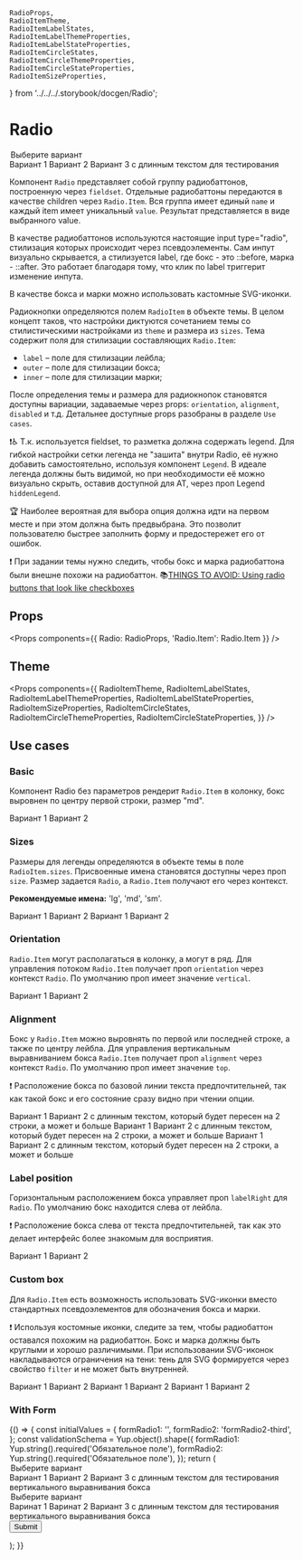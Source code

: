     RadioProps,
    RadioItemTheme,
    RadioItemLabelStates,
    RadioItemLabelThemeProperties,
    RadioItemLabelStateProperties,
    RadioItemCircleStates,
    RadioItemCircleThemeProperties,
    RadioItemCircleStateProperties,
    RadioItemSizeProperties,
} from '../../../.storybook/docgen/Radio';

<Meta title="Components / Radio" component={Radio} decorators={[centeredDecorator]} />

# Radio

<Story name="Knobs">
    <Radio
        name="radioLink"
        orientation={radios('Orientation', ['vertical', 'horizontal'], 'vertical', 'Radio props')}
        alignment={radios('Alignment', ['top', 'center', 'bottom'], 'top', 'Radio props')}
        size={radios('size', ['lg', 'md', 'sm'], 'md', 'Radio props')}
        labelRight={boolean('Label right', true, 'Radio props')}
        isOptional={boolean('Optional', true, 'Radio props')}
        defaultValue="second"
        position={radios('Position', ['side', 'top', 'bottom'], 'side', 'Radio props')}
    >
        <Legend
            as="legend"
            hint="Подсказка"
            IconBefore={baseTheme.global.placeholder}
            IconAfter={baseTheme.global.placeholder}
        >
            Выберите вариант
        </Legend>
        <Radio.Item
            value="first"
            disabled={boolean('Disabled', true, 'Radio 1 props')}
            IconInner={boolean('Custom inner icon', false, 'Radio 1 props') && baseTheme.global.placeholder}
            IconOuter={boolean('Custom outer icon', false, 'Radio 1 props') && baseTheme.global.placeholder}
            __theme={
                boolean('Use custom theme', false, 'Radio props')
                    ? object('themeObj', baseTheme.components.RadioItem, 'Radio props')
                    : undefined
            }
        >
            Вариант 1
        </Radio.Item>
        <Radio.Item
            value="second"
            disabled={boolean('Disabled', false, 'Radio 2 props')}
            IconInner={boolean('Custom inner icon', false, 'Radio 2 props') && baseTheme.global.placeholder}
            IconOuter={boolean('Custom outer icon', false, 'Radio 2 props') && baseTheme.global.placeholder}
            __theme={
                boolean('Use custom theme', false, 'Radio props')
                    ? object('themeObj', baseTheme.components.RadioItem, 'Radio props')
                    : undefined
            }
        >
            Вариант 2
        </Radio.Item>
        <Radio.Item
            value="three"
            disabled={boolean('Disabled', false, 'Radio 3 props')}
            IconInner={boolean('Custom inner icon', false, 'Radio 3 props') && baseTheme.global.placeholder}
            IconOuter={boolean('Custom outer icon', false, 'Radio 3 props') && baseTheme.global.placeholder}
            css={{ maxWidth: '170px' }}
            __theme={
                boolean('Use custom theme', false, 'Radio props')
                    ? object('themeObj', baseTheme.components.RadioItem, 'Radio props')
                    : undefined
            }
        >
            Вариант 3 с длинным текстом для тестирования
        </Radio.Item>
    </Radio>
</Story>

Компонент `Radio` представляет собой группу радиобаттонов, построенную через `fieldset`. Отдельные радиобаттоны передаются в качестве children через `Radio.Item`. Вся группа имеет единый `name` и каждый item имеет уникальный `value`. Результат представляется в виде выбранного value.

В качестве радиобаттонов используются настоящие input type="radio", стилизация которых происходит через псевдоэлементы. Сам инпут визуально скрывается, а стилизуется label, где бокс - это ::before, марка - ::after. Это работает благодаря тому, что клик по label триггерит изменение инпута.

В качестве бокса и марки можно использовать кастомные SVG-иконки.

Радиокнопки определяются полем `RadioItem` в объекте темы. В целом концепт таков, что настройки диктуются сочетанием темы со стилистическими настройками из `theme` и размера из `sizes`. Тема содержит поля для стилизации составляющих `Radio.Item`:

-   `label` – поле для стилизации лейбла;
-   `outer` – поле для стилизации бокса;
-   `inner` – поле для стилизации марки;

После определения темы и размера для радиокнопок становятся доступны вариации, задаваемые через props: `orientation`, `alignment`, `disabled` и т.д. Детальнее доступные props разобраны в разделе `Use cases`.

❗️♿️ Т.к. используется fieldset, то разметка должна содержать legend. Для гибкой настройки сетки легенда не "зашита" внутри Radio, её нужно добавить самостоятельно, используя компонент `Legend`. В идеале легенда должны быть видимой, но при необходимости её можно визуально скрыть, оставив доступной для AT, через проп Legend `hiddenLegend`.

🏆 Наиболее вероятная для выбора опция должна идти на первом месте и при этом должна быть предвыбрана. Это позволит пользователю быстрее заполнить форму и предостережет его от ошибок.

❗️ При задании темы нужно следить, чтобы бокс и марка радиобаттона были внешне похожи на радиобаттон. 📚[THINGS TO AVOID: Using radio buttons that look like checkboxes](https://s3.us-west-2.amazonaws.com/secure.notion-static.com/807a0510-222e-43ed-8822-b67261a1db70/form-design-patterns.pdf?X-Amz-Algorithm=AWS4-HMAC-SHA256&X-Amz-Credential=AKIAT73L2G45O3KS52Y5%2F20200428%2Fus-west-2%2Fs3%2Faws4_request&X-Amz-Date=20200428T084900Z&X-Amz-Expires=86400&X-Amz-Signature=a1e1e66b0a1b275b4bd51a77b056944f2d496221369631d4bb394f344fd8aaf6&X-Amz-SignedHeaders=host&response-content-disposition=filename%20%3D%22PDF.pdf%22)

## Props

<Props components={{ Radio: RadioProps, 'Radio.Item': Radio.Item }} />

## Theme

<Props
    components={{
        RadioItemTheme,
        RadioItemLabelStates,
        RadioItemLabelThemeProperties,
        RadioItemLabelStateProperties,
        RadioItemSizeProperties,
        RadioItemCircleStates,
        RadioItemCircleThemeProperties,
        RadioItemCircleStateProperties,
    }}
/>

## Use cases

### Basic

Компонент Radio без параметров рендерит `Radio.Item` в колонку, бокс выровнен по центру первой строки, размер "md".

<Preview>
    <Story name="Basic">
        <Radio name="basic" defaultValue="basic-first">
            <Radio.Item value="basic-first">Вариант 1</Radio.Item>
            <Radio.Item value="basic-second">Вариант 2</Radio.Item>
        </Radio>
    </Story>
</Preview>

### Sizes

Размеры для легенды определяются в объекте темы в поле `RadioItem.sizes`. Присвоенные имена становятся доступны через проп `size`. Размер задается `Radio`, а `Radio.Item` получают его через контекст.

**Рекомендуемые имена:** 'lg', 'md', 'sm'.

<Preview>
    <Story name="Large size">
        <Radio name="large-size" size="lg" defaultValue="large-first">
            <Radio.Item value="large-first">Вариант 1</Radio.Item>
            <Radio.Item value="large-second">Вариант 2</Radio.Item>
        </Radio>
    </Story>
    <Story id="components-radio--basic" />
    <Story name="Small size">
        <Radio name="small-size" size="sm" defaultValue="small-first">
            <Radio.Item value="small-first">Вариант 1</Radio.Item>
            <Radio.Item value="small-second">Вариант 2</Radio.Item>
        </Radio>
    </Story>
</Preview>

### Orientation

`Radio.Item` могут располагаться в колонку, а могут в ряд. Для управления потоком `Radio.Item` получает проп `orientation` через контекст `Radio`. По умолчанию проп имеет значение `vertical`.

<Preview>
    <Story id="components-radio--basic" />
    <Story name="Horizontal">
        <Radio name="horizontal" orientation="horizontal" defaultValue="orientation-first">
            <Radio.Item value="orientation-first">Вариант 1</Radio.Item>
            <Radio.Item value="orientation-second">Вариант 2</Radio.Item>
        </Radio>
    </Story>
</Preview>

### Alignment

Бокс у `Radio.Item` можно выровнять по первой или последней строке, а также по центру лейбла. Для управления вертикальным выравниванием бокса `Radio.Item` получает проп `alignment` через контекст `Radio`. По умолчанию проп имеет значение `top`.

❗️ Расположение бокса по базовой линии текста предпочтительней, так как такой бокс и его состояние сразу видно при чтении опции.

<Preview>
    <Story name="Alignment top">
        <Radio name="alignment-top" css={{ maxWidth: '30vw' }} defaultValue="alignment-t-first">
            <Radio.Item value="alignment-t-first">Вариант 1</Radio.Item>
            <Radio.Item value="alignment-t-second">
                Вариант 2 с длинным текстом, который будет пересен на 2 строки, а может и больше
            </Radio.Item>
        </Radio>
    </Story>
    <Story name="Alignment center">
        <Radio name="alignment-center" alignment="center" css={{ maxWidth: '30vw' }} defaultValue="alignment-c-first">
            <Radio.Item value="alignment-c-first">Вариант 1</Radio.Item>
            <Radio.Item value="alignment-c-second">
                Вариант 2 с длинным текстом, который будет пересен на 2 строки, а может и больше
            </Radio.Item>
        </Radio>
    </Story>
    <Story name="Alignment bottom">
        <Radio name="alignment-bottom" alignment="bottom" css={{ maxWidth: '30vw' }} defaultValue="alignment-b-first">
            <Radio.Item value="alignment-b-first">Вариант 1</Radio.Item>
            <Radio.Item value="alignment-b-second">
                Вариант 2 с длинным текстом, который будет пересен на 2 строки, а может и больше
            </Radio.Item>
        </Radio>
    </Story>
</Preview>

### Label position

Горизонтальным расположением бокса управляет проп `labelRight` для `Radio`. По умолчанию бокс находится слева от лейбла.

❗️ Расположение бокса слева от текста предпочтительней, так как это делает интерфейс более знакомым для восприятия.

<Preview>
    <Story name="Label position">
        <Radio name="label-position" labelRight={false} defaultValue="label-position-first">
            <Radio.Item value="label-position-first">Вариант 1</Radio.Item>
            <Radio.Item value="label-position-second">Вариант 2</Radio.Item>
        </Radio>
    </Story>
    <Story id="components-radio--basic" />
</Preview>

### Custom box

Для `Radio.Item` есть возможность использовать SVG-иконки вместо стандартных псевдоэлементов для обозначения бокса и марки.

❗️ Используя костомные иконки, следите за тем, чтобы радиобаттон оставался похожим на радиобаттон. Бокс и марка должны быть круглыми и хорошо различимыми. При использовании SVG-иконок накладываются ограничения на тени: тень для SVG формируется через свойство `filter` и не может быть внутренней.

<Preview>
    <Story name="Custom mark">
        <Radio name="custom-mark" defaultValue="custom-mark-first">
            <Radio.Item value="custom-mark-first" IconInner={baseTheme.global.placeholder}>
                Вариант 1
            </Radio.Item>
            <Radio.Item value="custom-mark-second" IconInner={baseTheme.global.placeholder}>
                Вариант 2
            </Radio.Item>
        </Radio>
    </Story>
    <Story name="Custom box">
        <Radio name="custom-box" defaultValue="custom-box-first">
            <Radio.Item value="custom-box-first" IconOuter={baseTheme.global.placeholder}>
                Вариант 1
            </Radio.Item>
            <Radio.Item value="custom-box-second" IconOuter={baseTheme.global.placeholder}>
                Вариант 2
            </Radio.Item>
        </Radio>
    </Story>
    <Story name="Custom radio">
        <Radio name="custom-radio" defaultValue="custom-radio-first">
            <Radio.Item
                value="custom-radio-first"
                IconInner={baseTheme.global.placeholder}
                IconOuter={baseTheme.global.placeholder}
            >
                Вариант 1
            </Radio.Item>
            <Radio.Item
                value="custom-radio-second"
                IconInner={baseTheme.global.placeholder}
                IconOuter={baseTheme.global.placeholder}
            >
                Вариант 2
            </Radio.Item>
        </Radio>
    </Story>
</Preview>

### With Form

<Preview>
    <Story name="Inside Form">
        {() => {
            const initialValues = {
                formRadio1: '',
                formRadio2: 'formRadio2-third',
            };
            const validationSchema = Yup.object().shape({
                formRadio1: Yup.string().required('Обязательное поле'),
                formRadio2: Yup.string().required('Обязательное поле'),
            });
            return (
                <Form
                    initialValues={initialValues}
                    validationSchema={validationSchema}
                    onSubmit={action('Submit')}
                    style={{ width: '25vw', minWidth: '320px' }}
                    ErrorIcon={ErrorIcon}
                    SuccessIcon={SuccessIcon}
                    showSuccess={boolean('showSuccess', true, 'Form')}
                    requiredRule={radios('requiredRule', ['optional', 'mark'], 'mark', 'Form')}
                    errorPosition={radios('errorPosition', ['top', 'bottom'], 'top', 'Form')}
                >
                    <Form.Field
                        controlId="formRadio1"
                        hint="Вариант не предвыбран"
                        hintPosition={radios('Hint position', ['top', 'bottom'], 'top', 'Field 1')}
                        size={radios('size', ['lg', 'md', 'sm'], 'md', 'Field 1')}
                        validationPosition={radios(
                            'validationPosition',
                            ['labelBefore', 'labelAfter'],
                            'labelAfter',
                            'Field 1',
                        )}
                    >
                        <Radio
                            orientation={radios('Orientation', ['vertical', 'horizontal'], 'vertical', 'Radio 1')}
                            alignment={radios('Alignment', ['top', 'center', 'bottom'], 'top', 'Radio 1')}
                        >
                            <Legend
                                as="legend"
                                hiddenLegend={boolean('Hidden Legend', false, 'Legend 1')}
                                IconBefore={
                                    boolean('Legend icon before', true, 'Legend 1') && baseTheme.global.placeholder
                                }
                                IconAfter={
                                    boolean('Legend icon after', true, 'Legend 1') && baseTheme.global.placeholder
                                }
                                block={boolean('Block', false, 'Legend 1')}
                                horizontalAlignment={radios(
                                    'Horizontal align',
                                    ['left', 'center', 'right'],
                                    'left',
                                    'Legend 1',
                                )}
                            >
                                Выберите вариант
                            </Legend>
                            <Radio.Item value="formRadio1-first">Вариант 1</Radio.Item>
                            <Radio.Item value="formRadio1-second">Вариант 2</Radio.Item>
                            <Radio.Item value="formRadio1-third" disabled>
                                Вариант 3 с длинным текстом для тестирования вертикального выравнивания бокса
                            </Radio.Item>
                        </Radio>
                    </Form.Field>
                    <br />
                    <Form.Field
                        controlId="formRadio2"
                        hint="Вариант предвыбран"
                        size={radios('size', ['lg', 'md', 'sm'], 'md', 'Field 2')}
                    >
                        <Radio
                            orientation={radios('Orientation', ['vertical', 'horizontal'], 'vertical', 'Radio 2')}
                            alignment={radios('Alignment', ['top', 'center', 'bottom'], 'top', 'Radio 2')}
                        >
                            <Legend
                                as="legend"
                                hiddenLegend={boolean('Hidden Legend', false, 'Legend 2')}
                                IconBefore={
                                    boolean('Legend icon before', true, 'Legend 2') && baseTheme.global.placeholder
                                }
                                IconAfter={
                                    boolean('Legend icon after', true, 'Legend 2') && baseTheme.global.placeholder
                                }
                                block={boolean('Block', false, 'Legend 2')}
                                horizontalAlignment={radios(
                                    'Horizontal align',
                                    ['left', 'center', 'right'],
                                    'left',
                                    'Legend 2',
                                )}
                            >
                                Выберите вариант
                            </Legend>
                            <Radio.Item value="formRadio2-first">Варинат 1</Radio.Item>
                            <Radio.Item value="formRadio2-second">Варинат 2</Radio.Item>
                            <Radio.Item value="formRadio2-third" disabled>
                                Вариант 3 с длинным текстом для тестирования вертикального выравнивания бокса
                            </Radio.Item>
                        </Radio>
                    </Form.Field>
                    <br />
                    <Button type="submit">Submit</Button>
                </Form>
            );
        }}
    </Story>
</Preview>
